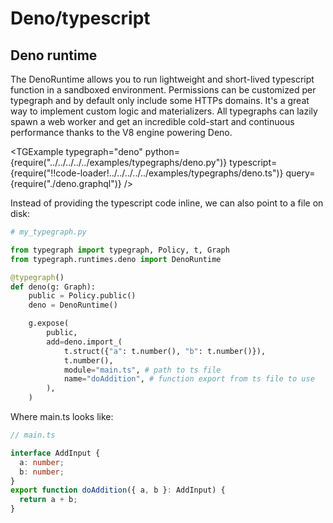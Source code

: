 # Deno/typescript




## Deno runtime

The DenoRuntime allows you to run lightweight and short-lived typescript function in a sandboxed environment. Permissions can be customized per typegraph and by default only include some HTTPs domains. It's a great way to implement custom logic and materializers. All typegraphs can lazily spawn a web worker and get an incredible cold-start and continuous performance thanks to the V8 engine powering Deno.

<TGExample
  typegraph="deno"
  python={require("../../../../../examples/typegraphs/deno.py")}
  typescript={require("!!code-loader!../../../../../examples/typegraphs/deno.ts")}
  query={require("./deno.graphql")}
/>

Instead of providing the typescript code inline, we can also point to a file on disk:

```python
# my_typegraph.py

from typegraph import typegraph, Policy, t, Graph
from typegraph.runtimes.deno import DenoRuntime

@typegraph()
def deno(g: Graph):
    public = Policy.public()
    deno = DenoRuntime()

    g.expose(
        public,
        add=deno.import_(
            t.struct({"a": t.number(), "b": t.number()}),
            t.number(),
            module="main.ts", # path to ts file
            name="doAddition", # function export from ts file to use
        ),
    )
```

Where main.ts looks like:

```typescript
// main.ts

interface AddInput {
  a: number;
  b: number;
}
export function doAddition({ a, b }: AddInput) {
  return a + b;
}

```
